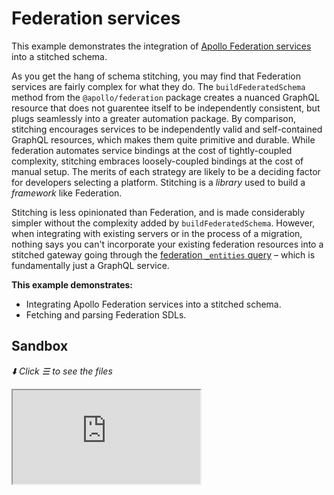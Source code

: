 # Federation services

This example demonstrates the integration of
[Apollo Federation services](https://www.apollographql.com/docs/federation/implementing-services/)
into a stitched schema.

As you get the hang of schema stitching, you may find that Federation services are fairly complex
for what they do. The `buildFederatedSchema` method from the `@apollo/federation` package creates a
nuanced GraphQL resource that does not guarentee itself to be independently consistent, but plugs
seamlessly into a greater automation package. By comparison, stitching encourages services to be
independently valid and self-contained GraphQL resources, which makes them quite primitive and
durable. While federation automates service bindings at the cost of tightly-coupled complexity,
stitching embraces loosely-coupled bindings at the cost of manual setup. The merits of each strategy
are likely to be a deciding factor for developers selecting a platform. Stitching is a _library_
used to build a _framework_ like Federation.

Stitching is less opinionated than Federation, and is made considerably simpler without the
complexity added by `buildFederatedSchema`. However, when integrating with existing servers or in
the process of a migration, nothing says you can't incorporate your existing federation resources
into a stitched gateway going through the
[federation `_entities` query](https://www.apollographql.com/docs/federation/federation-spec/#query_service)
– which is fundamentally just a GraphQL service.

**This example demonstrates:**

- Integrating Apollo Federation services into a stitched schema.
- Fetching and parsing Federation SDLs.

## Sandbox

_⬇️ Click ☰ to see the files_

<iframe
  src="https://codesandbox.io/embed/github/ardatan/schema-stitching/tree/master/examples/federation-services?codemirror=1&fontsize=14&initialpath=/graphql&theme=dark"
  className="mt-6 w-full h-[500px] rounded-md"
  title="federation-services"
  allow="geolocation; microphone; camera; midi; vr; accelerometer; gyroscope; payment; ambient-light-sensor; encrypted-media; usb"
  sandbox="allow-forms allow-modals allow-popups allow-presentation allow-same-origin allow-scripts"
/>

> You can also see the project on GitHub
> [here](https://github.com/ardatan/schema-stitching/tree/master/examples/federation-services).

The following services are available for interactive queries:

- **Stitched gateway:** listening on 4000/graphql
- _Products subservice_: listening on 4001/graphql
- _Reviews subservice_: listening on 4002/graphql
- _Users subservice_: listening on 4003/graphql

This example is based on the
[Federation intro example](https://www.apollographql.com/docs/federation/#concern-based-separation).

## Summary

Ever wonder what Federation is doing under the hood? Visit the
[products service](http://localhost:4001/graphql) and check out some `User` objects:

```graphql
query {
  _entities(
    representations: [
      { __typename: "User", id: "1" }
      { __typename: "User", id: "2" }
      { __typename: "User", id: "3" }
    ]
  ) {
    ... on User {
      id
      recentPurchases {
        upc
        name
        price
      }
    }
  }
}
```

A federation service automatically configures an `_entities` query that recieves typed keys (i.e.:
objects with a `__typename`), and returns abstract `_Entity` objects that may assume the shape of
any type in the service. [Apollo Gateway](https://www.npmjs.com/package/@apollo/gateway) then
automates the exchange of typed keys for typed results, all going through the dedicated `_entities`
protocol in each subservice. Stitching can also integrate with this `_entities` query by sending it
properly formatted keys.

Now [go to the gateway](http://localhost:4001/graphql) and check out the stitched results:

```graphql
query {
  user(id: "1") {
    username
    recentPurchases {
      upc
      name
    }
    reviews {
      body
      author {
        id
        username
      }
      product {
        upc
        name
        acceptsNewReviews
      }
    }
  }
}
```

The stitched gateway has loaded all federation SDLs, converted them into stitching SDLs, and then
integrates them like any other GraphQL service with types merged through their `_entities` query.

### Adapting Federation services

Federation and Stitching use fundamentally similar patterns to combine underlying subservices (in
fact, both tools have shared origins in
[Apollo Stitching](https://www.apollographql.com/docs/federation/migrating-from-stitching/)).
However, their specific implementations have an important differentiator:

- **Apollo Federation uses a _centralized_ approach**, where all types have a single "origin"
  service (i.e.: where the unextended type definition is). Querying for a type builds from its
  origin service.
- **Stitching uses a _decentralized_ approach**, where any service may equally originate any type.
  Regardless of where a typed object is first represented, that original object is filled in with
  missing details from other services.

How each system handles origins informs how a federation service gets translated into a stitched
subschema:

1. All types with a `@key` directive become merged types; the key fields go into `selectionSet`.
1. All fields with a `@requires` directive are made into computed fields. Computed fields are
   slightly more robust than their federation counterparts because they may resolve dependencies
   from any number of services.
1. All fields with an `@external` directive are removed _unless they are part of the `@key`_.
   Stitching expects schemas to only publish fields that they actually have data for. This is
   considerably simpler than the federation approach where services may be responsible for data they
   don't have.
1. By eliminating the indirection of `@external` fields, the `@provides` directive is no longer
   necessary. The Stitching query planner can automate the optimial selection of as many fields as
   possible from as few services as possible.

### SDL integration

The simplest way to make the above adaptions is to translate a Federation SDL string into a
Stitching SDL string, which can be done using the `federationToStitchingSDL` utility function from
[`@graphql-tools/stitching-directives`](https://www.graphql-tools.com/docs/schema-stitching/stitch-federation)
package. A federation service's SDL can be obtained through its `_service` API:

```graphql
query {
  _service {
    sdl
  }
}
```

Once fetched, it can be translated into a Stitching SDL and then built into a stitched schema:

```js
import { buildSchema } from 'graphql'
import { buildHTTPExecutor } from '@graphql-tools/executor-http'
import { federationToStitchingSDL, stitchingDirectives } from '@graphql-tools/stitching-directives'

const stitchingConfig = stitchingDirectives()

const executor = buildHTTPExecutor({ endpoint: 'http://localhost:4001/graphql' })
const federationSDL = await executor({
  document: parse(/* GraphQL */ `
    {
      _service {
        sdl
      }
    }
  `)
})
const stitchingSDL = federationToStitchingSDL(federationSDL, stitchingConfig)

const gatewaySchema = stitchSchemas({
  subschemaConfigTransforms: [stitchingConfig.stitchingDirectivesTransformer],
  subschemas: [
    {
      schema: buildSchema(stitchingSDL),
      executor
    }
  ]
})
```

### Static config

Written as static subservice configuration, a federation service merges types within a stitched
gateway using the following:

```js
import { pick } from 'lodash'

const gatewaySchema = stitchSchemas({
  subschemas: [
    {
      schema: buildSchema(stitchingSDL),
      merge: {
        Product: {
          selectionSet: '{ id }',
          fields: {
            shippingEstimate: { selectionSet: '{ price weight }', computed: true }
          },
          fieldName: '_entities',
          key: originObj => ({
            __typename: 'Product',
            ...pick(originObj, ['id', 'price', 'weight'])
          }),
          argsFromKeys: representations => ({ representations })
        }
      }
    }
  ]
})
```
